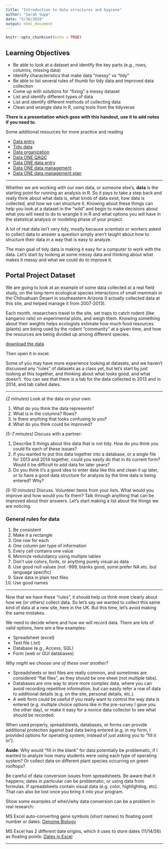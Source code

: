 ```yaml
---
title: "Introduction to data structures and hygiene"
author: "Sarah Supp"
date: "5/16/2018"
output: html_document
---
```


```r
knitr::opts_chunk$set(echo = TRUE)
```

## Learning Objectives
* Be able to look at a dataset and identify the key parts (e.g., rows, columns, missing data)
* Identify characteristics that make data "messy" vs "tidy"
* Be able to list several rules of thumb for tidy data and improved data collection
* Come up with solutions for "fixing" a messy dataset
* List and identify different types of data
* List and identify different methods of collecting data
* Clean and wrangle data in R, using tools from the tidyverse

**There is a presentation which goes with this handout, use it to add notes if you need to.**

Some additional resources for more practice and reading

* [Data entry](http://www.datacarpentry.org/semester-biology/materials/data-entry/)
* [Tidy data](http://www.datacarpentry.org/semester-biology/materials/tidy-data/) 
* [Data organization](http://kbroman.org/dataorg/)
* [Data ONE QAQC](https://www.dataone.org/sites/all/documents/education-modules/handouts/L05_DataQualityAssurance_Handout.pdf)
* [Data ONE data entry](https://www.dataone.org/sites/all/documents/education-modules/handouts/L04_DataEntry_Handout.pdf)
* [Data ONE data management](https://www.dataone.org/sites/all/documents/education-modules/handouts/L01_DataManagement_Handout.pdf)
* [Data ONE data management plan](https://www.dataone.org/sites/all/documents/education-modules/handouts/L03_DataManagement_Handout.pdf)

***

Whether we are working with our own data, or someone else's, **data** is the starting point for running an analysis in R. So it pays to take a step back and really think about what data is, what kinds of data exist, how data is collected, and how we can structure it. Knowing about these things can help you look at a dataset in the "wild" and begin to make decisions about what you will need to do to wrangle it in R and what options you will have in the statistical analysis or modeling phase of your project.

A lot of real data isn't very tidy, mostly because scientists or workers asked to collect data to answer a question simply aren't taught about how to structure their data in a way that is easy to analyze.

The main goal of tidy data is making it easy for a computer to work with the data. Let's start by looking at some messy data and thinking about what makes it messy and what we could do to improve it.

## Portal Project Dataset

We are going to look at an example of some data collected at a real field study, on the long-term ecological species interactions of small mammals in the Chihuahuan Desert in southeastern Arizona (I actually collected data at this site, and helped manage it from 2007-2013). 

Each month, researchers travel to the site, set traps to catch rodent (like kangaroo rats) on experimental plots, and weigh them. Knowing something about their weights helps ecologists estimate how much food resources (plants) are being used by the rodent “community” at a given time, and how the resources are being divided up among different species.

[download the data](https://ndownloader.figshare.com/files/2252083)

Then open it in excel.

Some of you may have more experience looking at datasets, and we haven’t discussed any “rules” of datasets as a class yet, but let’s start by just looking at this together, and thinking about what looks good, and what doesn’t. You can see that there is a tab for the data collected in 2013 and in 2014, and tab called dates.
 
*** 
 
*(2 minutes)*
Look at the data on your own.

1. What do you think the data represents? 
2. What is in the columns? Rows? 
3. Is there anything that looks confusing to you? 
4. What do you think could be improved?

*(5-7 minutes)*
Discuss with a partner:

1. Describe 5 things about this data that is not tidy. How do you think you could fix each of these issues?
2. If you wanted to put this data together into a database, or a single file for 2013 and 2014 together, could you easily do that in its current form? Would it be difficult to add data for later years?
3. Do you think it’s a good idea to enter data like this and clean it up later, or to have a good data structure for analysis by the time data is being entered? Why?

*(5-10 minutes)*
Discuss.
Volunteer items from your lists. What would you improve and how would you fix them?
Talk through anything that can be improved about their answers.
Let's start making a list about the things we are noticing. 

### General rules for data
1. Be consistent
2. Make it a rectangle
3. One row for each
4. One column per type of information
5. Every cell contains one value
6. Minimize redundancy using multiple tables
7. Don’t use colors, fonts, or anything purely visual as data
8. Use good null values (not -999, blanks good, some prefer NA etc. but language specific)
9. Save data in plain text files
10. Use good names

***

Now that we have these “rules”, it should help us think more clearly about how we (or others) collect data. So let’s say we wanted to collect this same kind of data at a new site, here in the UK. But this time, let’s avoid making the same mistakes. 

We need to decide where and how we will record data. There are lots of valid options, here are a few examples:

* Spreadsheet (excel)
* Text file (.txt)
* Database (e.g., Access, SQL)
* Form (web or GUI databases)

*Why might we choose one of these over another?*

* Spreadsheets or text files are really common, and sometimes are considered “flat files”, as they should be one sheet (not multiple tabs).
* Databases are one way to store more complex data, where you can avoid recording repetitive information, but can easily refer a row of data to additional details (e.g. on the site, personal details, etc.). 
* A web form could be useful if you really want to control the way data is entered (e.g. multiple choice options like in the pre-survey I gave you the other day), or make it easy for a novice data collector to see what should be recorded.

When used properly, spreadsheets, databases, or forms can provide additional protection against bad data being entered (e.g. in my form, I provided options for operating system, instead of just asking you to “fill it in”). 

**Aside**: Why would “fill in the blank” for data potentially be problematic, if I wanted to analyze how many students were using each type of operating system? Or collect data on different plant species occurring on green rooftops?

Be careful of data conversion issues from spreadsheets. Be aware that it happens; dates in particular can be problematic, or using data from formulas. If spreadsheets contain visual data (e.g. color, highlighting, etc). That can also be lost once you bring it into your program.

Show some examples of when/why data conversion can be a problem in real research:

MS Excel auto-converting gene symbols (short names) to floating point number or dates: [Genome Biology](https://genomebiology.biomedcentral.com/articles/10.1186/s13059-016-1044-7) 

MS Excel has 2 different date origins, which it uses to store dates (11/14/56) as floating points:
[Dates in Excel](https://datapub.cdlib.org/2014/04/10/abandon-all-hope-ye-who-enter-dates-in-excel/) 

***


